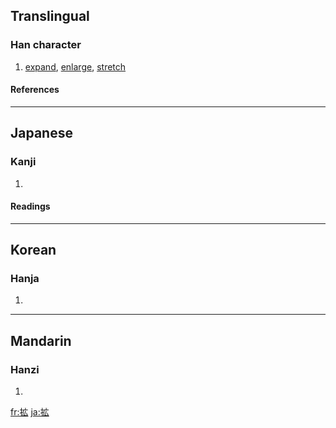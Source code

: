{{see|擴}}

==Translingual==
===Han character===
{{Han char|rn=64|rad=手|as=05|sn=8|four=|canj=手戈戈 (QII)}}
# [[expand]], [[enlarge]], [[stretch]]
====References====
{{Han ref|kx=0427.161|dkj=11985|dj=0776.120|hdz=31857.021|uh=62E1|ud=25313}}
----
==Japanese==
===Kanji===
{{ja-kanji|grade=6|rs=手05}}
# {{defn|Japanese}} 
====Readings====
{{ja-readings|on=[[かく]] (kaku)|kun=[[ひろがる]] (hirogaru), [[ひろげる]] (hirogeru), [[ひろめる]] (hiromeru)}}
----
==Korean==
===Hanja===
{{ko-hanja|hangeul=[[확]], [[광]]|eumhun=|rv=hwak, gwang|mr=hwak, kwang|y=hwak, kwang}}
# {{defn|Korean}}
----
==Mandarin==
===Hanzi===
{{cmn-hanzi|pin=[[kuò]] ([[kuo4]])|wg=k'uo<sup>4</sup>}}
# {{defn|Mandarin}}

[[fr:拡]]
[[ja:拡]]